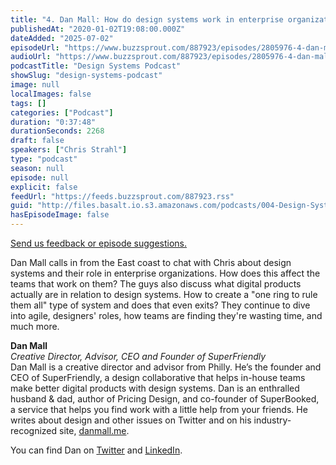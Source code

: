 ```yaml
---
title: "4. Dan Mall: How do design systems work in enterprise organizations?"
publishedAt: "2020-01-02T19:08:00.000Z"
dateAdded: "2025-07-02"
episodeUrl: "https://www.buzzsprout.com/887923/episodes/2805976-4-dan-mall-how-do-design-systems-work-in-enterprise-organizations.mp3"
audioUrl: "https://www.buzzsprout.com/887923/episodes/2805976-4-dan-mall-how-do-design-systems-work-in-enterprise-organizations.mp3"
podcastTitle: "Design Systems Podcast"
showSlug: "design-systems-podcast"
image: null
localImages: false
tags: []
categories: ["Podcast"]
duration: "0:37:48"
durationSeconds: 2268
draft: false
speakers: ["Chris Strahl"]
type: "podcast"
season: null
episode: null
explicit: false
feedUrl: "https://feeds.buzzsprout.com/887923.rss"
guid: "http://files.basalt.io.s3.amazonaws.com/podcasts/004-Design-Systems-Podcast.mp3"
hasEpisodeImage: false
---
```

[Send us feedback or episode suggestions.](https://www.buzzsprout.com/twilio/text_messages/887923/open_sms)

Dan Mall calls in from the East coast to chat with Chris about design systems and their role in enterprise organizations. How does this affect the teams that work on them? The guys also discuss what digital products actually are in relation to design systems. How to create a "one ring to rule them all" type of system and does that even exits? They continue to dive into agile, designers' roles, how teams are finding they're wasting time, and much more.  
  
**Dan Mall**  
_Creative Director, Advisor, CEO and Founder of SuperFriendly_  
Dan Mall is a creative director and advisor from Philly. He’s the founder and CEO of SuperFriendly, a design collaborative that helps in-house teams make better digital products with design systems. Dan is an enthralled husband & dad, author of Pricing Design, and co-founder of SuperBooked, a service that helps you find work with a little help from your friends. He writes about design and other issues on Twitter and on his industry-recognized site, [danmall.me](http://danmall.me/).  
  
You can find Dan on [Twitter](https://twitter.com/danmall) and [LinkedIn](https://linkedin.com/in/Dan%20Mall).
